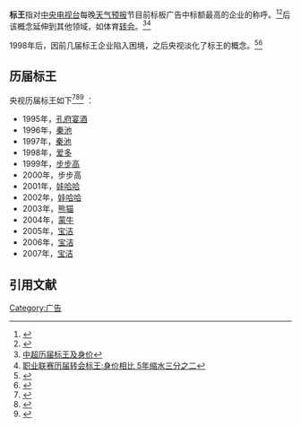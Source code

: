 '''标王'''指对[[中国中央电视台|中央电视台]]每晚[[天气预报|天气预报]]节目前标板广告中标额最高的企业的称呼。<ref>{{Cite web |url=http://news.sina.com.cn/richtalk/news/9811/112640.html |title=中央电视台“标王”起落内幕-新浪 |access-date=2009-06-06 |archive-date=2016-03-04 |archive-url=https://web.archive.org/web/20160304104418/http://news.sina.com.cn/richtalk/news/9811/112640.html |dead-url=no }}</ref><ref>{{Cite web |url=http://biz.163.com/05/1227/13/25VVAU0I00021O11.html |title=《中国企业家》标王诞生记-网易 |access-date=2009-06-06 |archive-date=2016-03-05 |archive-url=https://web.archive.org/web/20160305003908/http://biz.163.com/05/1227/13/25VVAU0I00021O11.html |dead-url=no }}</ref>后该概念延伸到其他领域，如体育[[转会|转会]]。<ref>[http://sports.tianjinwe.com/content/2006-12/18/content_83723.htm 中超历届标王及身价]{{dead link|date=2018年3月 |bot=InternetArchiveBot |fix-attempted=yes }}</ref><ref>[http://csl.cnsoccer.titan24.com/09-01-19/167298.html 职业联赛历届转会标王:身价相比 5年缩水三分之二]{{dead link|date=2018年3月 |bot=InternetArchiveBot |fix-attempted=yes }}</ref>

1998年后，因前几届标王企业陷入困境，之后央视淡化了标王的概念。<ref>{{Cite web |url=http://business.sohu.com/20050322/n224793346.shtml |title=央视标王缘何易早衰 |access-date=2009-06-06 |archive-date=2016-03-04 |archive-url=https://web.archive.org/web/20160304193715/http://business.sohu.com/20050322/n224793346.shtml |dead-url=no }}</ref><ref>{{Cite web |url=http://www.people.com.cn/GB/paper447/13418/1202649.html |title=昔日标王今何在？-人民网 |access-date=2009-06-06 |archive-date=2016-03-04 |archive-url=https://web.archive.org/web/20160304065835/http://www.people.com.cn/GB/paper447/13418/1202649.html |dead-url=no }}</ref>

== 历届标王 ==
央视历届标王如下<ref>{{Cite web |url=http://www.southcn.com/finance/xincjzt/yangshibw/200411171023.htm |title=中央电视台历年广告招标标王-南方网 |access-date=2009-06-06 |archive-date=2016-03-04 |archive-url=https://web.archive.org/web/20160304142242/http://www.southcn.com/finance/xincjzt/yangshibw/200411171023.htm |dead-url=no }}</ref><ref>{{Cite web |url=http://finance.sina.com.cn/roll/20051121/0952407554.shtml |title=历届央视“标王”沉浮录 |access-date=2009-06-06 |archive-date=2016-03-04 |archive-url=https://web.archive.org/web/20160304120447/http://finance.sina.com.cn/roll/20051121/0952407554.shtml |dead-url=no }}</ref><ref>{{Cite web |url=http://www.thefirst.cn/66/2006-11-20/28285.htm |title=央视广告标王仍是宝洁 |access-date=2009-06-06 |archive-url=https://web.archive.org/web/20070223220620/http://www.thefirst.cn/66/2006-11-20/28285.htm |archive-date=2007-02-23 |dead-url=yes }}</ref>
：
*1995年，[[孔府宴酒|孔府宴酒]]
*1996年，[[秦池|秦池]]
*1997年，[[秦池|秦池]]
*1998年，[[爱多|爱多]]
*1999年，[[步步高_(电子企业)|步步高]]
*2000年，步步高
*2001年，[[娃哈哈|娃哈哈]]
*2002年，[[娃哈哈|娃哈哈]]
*2003年，[[熊猫|熊猫]]
*2004年，[[蒙牛|蒙牛]]
*2005年，[[宝洁|宝洁]]
*2006年，[[宝洁|宝洁]]
*2007年，[[宝洁|宝洁]]

== 引用文献 ==

<references/>

[[Category:广告|Category:广告]]